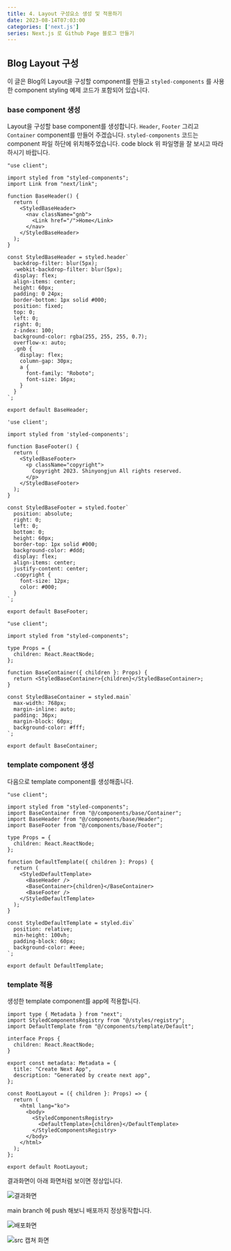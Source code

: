 ```yaml
---
title: 4. Layout 구성요소 생성 및 적용하기
date: 2023-08-14T07:03:00
categories: ['next.js']
series: Next.js 로 Github Page 블로그 만들기
---
```


## Blog Layout 구성

이 글은 Blog의 Layout을 구성할 component를 만들고 `styled-components` 를 사용한 component styling 예제 코드가 포함되어 있습니다.

### base component 생성

Layout을 구성할 base component를 생성합니다.
`Header`, `Footer` 그리고 `Container` component를 만들어 주겠습니다.
`styled-components` 코드는 component 파일 하단에 위치해주었습니다.
code block 위 파일명을 잘 보시고 따라하시기 바랍니다.

```tsx:/src/components/base/Header.tsx
"use client";

import styled from "styled-components";
import Link from "next/link";

function BaseHeader() {
  return (
    <StyledBaseHeader>
      <nav className="gnb">
        <Link href="/">Home</Link>
      </nav>
    </StyledBaseHeader>
  );
}

const StyledBaseHeader = styled.header`
  backdrop-filter: blur(5px);
  -webkit-backdrop-filter: blur(5px);
  display: flex;
  align-items: center;
  height: 60px;
  padding: 0 24px;
  border-bottom: 1px solid #000;
  position: fixed;
  top: 0;
  left: 0;
  right: 0;
  z-index: 100;
  background-color: rgba(255, 255, 255, 0.7);
  overflow-x: auto;
  .gnb {
    display: flex;
    column-gap: 30px;
    a {
      font-family: "Roboto";
      font-size: 16px;
    }
  }
`;

export default BaseHeader;
```

```tsx:/src/components/base/Footer.tsx
'use client';

import styled from 'styled-components';

function BaseFooter() {
  return (
    <StyledBaseFooter>
      <p className="copyright">
        Copyright 2023. Shinyongjun All rights reserved.
      </p>
    </StyledBaseFooter>
  );
}

const StyledBaseFooter = styled.footer`
  position: absolute;
  right: 0;
  left: 0;
  bottom: 0;
  height: 60px;
  border-top: 1px solid #000;
  background-color: #ddd;
  display: flex;
  align-items: center;
  justify-content: center;
  .copyright {
    font-size: 12px;
    color: #000;
  }
`;

export default BaseFooter;
```

```tsx:/src/components/base/Container.tsx
"use client";

import styled from "styled-components";

type Props = {
  children: React.ReactNode;
};

function BaseContainer({ children }: Props) {
  return <StyledBaseContainer>{children}</StyledBaseContainer>;
}

const StyledBaseContainer = styled.main`
  max-width: 768px;
  margin-inline: auto;
  padding: 36px;
  margin-block: 60px;
  background-color: #fff;
`;

export default BaseContainer;
```

### template component 생성

다음으로 template component를 생성해줍니다.

```tsx:/src/components/template/Default.tsx
"use client";

import styled from "styled-components";
import BaseContainer from "@/components/base/Container";
import BaseHeader from "@/components/base/Header";
import BaseFooter from "@/components/base/Footer";

type Props = {
  children: React.ReactNode;
};

function DefaultTemplate({ children }: Props) {
  return (
    <StyledDefaultTemplate>
      <BaseHeader />
      <BaseContainer>{children}</BaseContainer>
      <BaseFooter />
    </StyledDefaultTemplate>
  );
}

const StyledDefaultTemplate = styled.div`
  position: relative;
  min-height: 100vh;
  padding-block: 60px;
  background-color: #eee;
`;

export default DefaultTemplate;
```

### template 적용

생성한 template component를 app에 적용합니다.

```tsx:/src/app/layout.tsx
import type { Metadata } from "next";
import StyledComponentsRegistry from "@/styles/registry";
import DefaultTemplate from "@/components/template/Default";

interface Props {
  children: React.ReactNode;
}

export const metadata: Metadata = {
  title: "Create Next App",
  description: "Generated by create next app",
};

const RootLayout = ({ children }: Props) => {
  return (
    <html lang="ko">
      <body>
        <StyledComponentsRegistry>
          <DefaultTemplate>{children}</DefaultTemplate>
        </StyledComponentsRegistry>
      </body>
    </html>
  );
};

export default RootLayout;
```

결과화면이 아래 화면처럼 보이면 정상입니다.

![결과화면](1.png)

main branch 에 push 해보니 배포까지 정상동작합니다.

![배포화면](2.png)

![src 캡쳐 화면](3.png)
